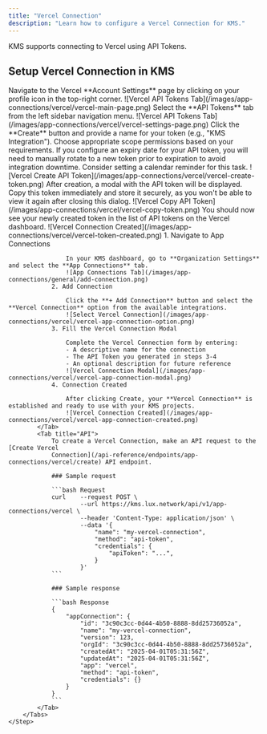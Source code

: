 ```yaml
---
title: "Vercel Connection"
description: "Learn how to configure a Vercel Connection for KMS."
---
```


KMS supports connecting to Vercel using API Tokens.

## Setup Vercel Connection in KMS

<Steps>
    <Step title="Move to API Tokens on Vercel">
        Navigate to the Vercel **Account Settings** page by clicking on your profile icon in the top-right corner.
        ![Vercel API Tokens Tab](/images/app-connections/vercel/vercel-main-page.png)
    </Step>
    <Step title="Open API Tokens Tab">
        Select the **API Tokens** tab from the left sidebar navigation menu.
        ![Vercel API Tokens Tab](/images/app-connections/vercel/vercel-settings-page.png)
    </Step>
    <Step title="Create the API Token">
        Click the **Create** button and provide a name for your token (e.g., "KMS Integration"). 
        Choose appropriate scope permissions based on your requirements.
        <Note>
            If you configure an expiry date for your API token, you will need to manually rotate to a new token prior to expiration to avoid integration downtime. Consider setting a calendar reminder for this task.
        </Note>
        ![Vercel Create API Token](/images/app-connections/vercel/vercel-create-token.png)
    </Step>
    <Step title="Copy the API Token">
        After creation, a modal with the API token will be displayed. Copy this token immediately and store it securely, as you won't be able to view it again after closing this dialog.
        ![Vercel Copy API Token](/images/app-connections/vercel/vercel-copy-token.png)
    </Step>
    <Step title="Token Created">
        You should now see your newly created token in the list of API tokens on the Vercel dashboard.
        ![Vercel Connection Created](/images/app-connections/vercel/vercel-token-created.png)
    </Step>
    <Step title="Setup Vercel Connection in KMS">
        <Tabs>
            <Tab title="KMS UI">
                1. Navigate to App Connections

                    In your KMS dashboard, go to **Organization Settings** and select the **App Connections** tab.
                    ![App Connections Tab](/images/app-connections/general/add-connection.png)
                2. Add Connection

                    Click the **+ Add Connection** button and select the **Vercel Connection** option from the available integrations.
                    ![Select Vercel Connection](/images/app-connections/vercel/vercel-app-connection-option.png)
                3. Fill the Vercel Connection Modal

                    Complete the Vercel Connection form by entering:
                    - A descriptive name for the connection
                    - The API Token you generated in steps 3-4
                    - An optional description for future reference
                    ![Vercel Connection Modal](/images/app-connections/vercel/vercel-app-connection-modal.png)
                4. Connection Created

                    After clicking Create, your **Vercel Connection** is established and ready to use with your KMS projects.
                    ![Vercel Connection Created](/images/app-connections/vercel/vercel-app-connection-created.png)
            </Tab>
            <Tab title="API">
                To create a Vercel Connection, make an API request to the [Create Vercel
                Connection](/api-reference/endpoints/app-connections/vercel/create) API endpoint.

                ### Sample request

                ```bash Request
                curl    --request POST \
                        --url https://kms.lux.network/api/v1/app-connections/vercel \
                        --header 'Content-Type: application/json' \
                        --data '{
                            "name": "my-vercel-connection",
                            "method": "api-token",
                            "credentials": {
                                "apiToken": "...",
                            }
                        }'
                ```

                ### Sample response

                ```bash Response
                {
                    "appConnection": {
                        "id": "3c90c3cc-0d44-4b50-8888-8dd25736052a",
                        "name": "my-vercel-connection",
                        "version": 123,
                        "orgId": "3c90c3cc-0d44-4b50-8888-8dd25736052a",
                        "createdAt": "2025-04-01T05:31:56Z",
                        "updatedAt": "2025-04-01T05:31:56Z",
                        "app": "vercel",
                        "method": "api-token",
                        "credentials": {}
                    }
                }
                ```
            </Tab>
        </Tabs>
    </Step>
</Steps>